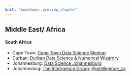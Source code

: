 ```yaml
---
knit: "bookdown::preview_chapter"
---
```


## Middle East/ Africa

#### South Africa

  * Cape Town: [Cape Town Data Science Meetup](http://www.meetup.com/Cape-Town-Data-Science-Meetup/)
  * Durban: [Durban Data Science & Numerical Wizardry](http://www.meetup.com/Durban-Data-Science-Numerical-Wizardry/)
  * Johannesburg: [Data Science Johannesburg](http://www.meetup.com/Data-Science-Johannesburg/)
  * Johannesbug: [The Intelligence Group](http://www.meetup.com/The-Intelligence-Group-Johannesburg/); [\@intelligence_za](https://twitter.com/intelligence_za)
  
